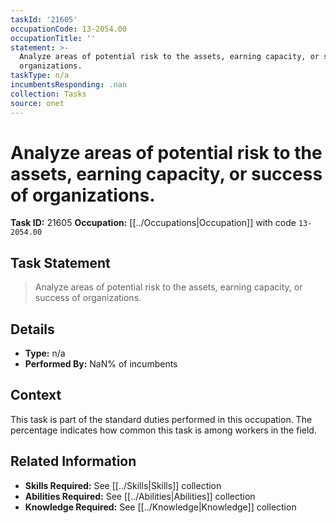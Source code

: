 ```yaml
---
taskId: '21605'
occupationCode: 13-2054.00
occupationTitle: ''
statement: >-
  Analyze areas of potential risk to the assets, earning capacity, or success of
  organizations.
taskType: n/a
incumbentsResponding: .nan
collection: Tasks
source: onet
---
```

# Analyze areas of potential risk to the assets, earning capacity, or success of organizations.

**Task ID:** 21605
**Occupation:** [[../Occupations|Occupation]] with code `13-2054.00`

## Task Statement

> Analyze areas of potential risk to the assets, earning capacity, or success of organizations.

## Details

- **Type:** n/a
- **Performed By:** NaN% of incumbents

## Context

This task is part of the standard duties performed in this occupation. The percentage indicates how common this task is among workers in the field.

## Related Information

- **Skills Required:** See [[../Skills|Skills]] collection
- **Abilities Required:** See [[../Abilities|Abilities]] collection
- **Knowledge Required:** See [[../Knowledge|Knowledge]] collection
